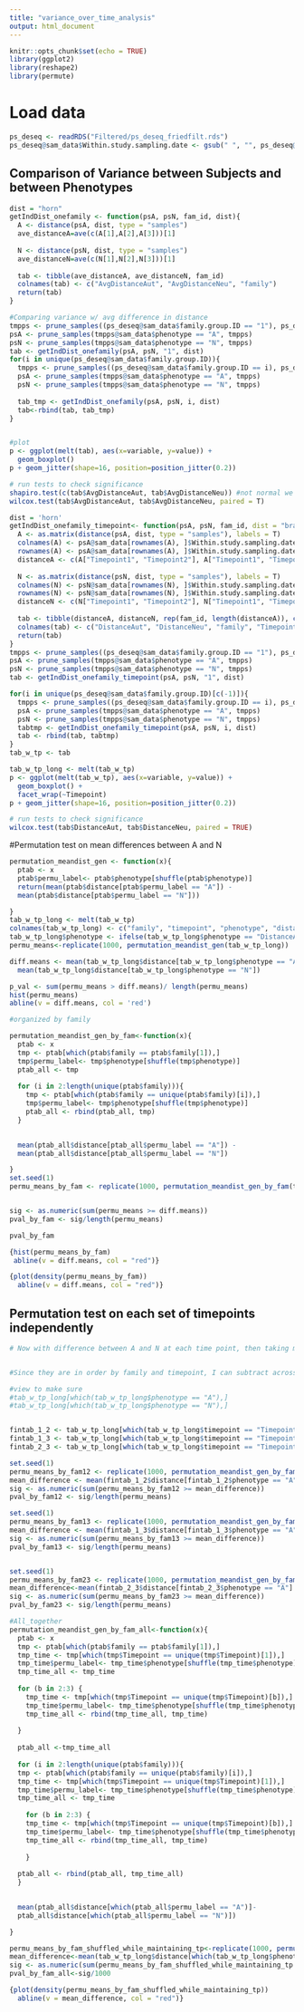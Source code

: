 ```yaml
---
title: "variance_over_time_analysis"
output: html_document
---
```


```r
knitr::opts_chunk$set(echo = TRUE)
library(ggplot2)
library(reshape2)
library(permute)
```

# Load data
```r
ps_deseq <- readRDS("Filtered/ps_deseq_friedfilt.rds")
ps_deseq@sam_data$Within.study.sampling.date <- gsub(" ", "", ps_deseq@sam_data$Within.study.sampling.date)
```

## Comparison of Variance between Subjects and between Phenotypes
```r
dist = "horn"
getIndDist_onefamily <- function(psA, psN, fam_id, dist){
  A <- distance(psA, dist, type = "samples")
  ave_distanceA=ave(c(A[1],A[2],A[3]))[1]
  
  N <- distance(psN, dist, type = "samples")
  ave_distanceN=ave(c(N[1],N[2],N[3]))[1]
  
  tab <- tibble(ave_distanceA, ave_distanceN, fam_id)
  colnames(tab) <- c("AvgDistanceAut", "AvgDistanceNeu", "family")
  return(tab)
}

#Comparing variance w/ avg difference in distance
tmpps <- prune_samples((ps_deseq@sam_data$family.group.ID == "1"), ps_deseq)
psA <- prune_samples(tmpps@sam_data$phenotype == "A", tmpps)
psN <- prune_samples(tmpps@sam_data$phenotype == "N", tmpps)
tab <- getIndDist_onefamily(psA, psN, "1", dist)
for(i in unique(ps_deseq@sam_data$family.group.ID)){
  tmpps <- prune_samples((ps_deseq@sam_data$family.group.ID == i), ps_deseq)
  psA <- prune_samples(tmpps@sam_data$phenotype == "A", tmpps)
  psN <- prune_samples(tmpps@sam_data$phenotype == "N", tmpps)
  
  tab_tmp <- getIndDist_onefamily(psA, psN, i, dist)
  tab<-rbind(tab, tab_tmp)
}


#plot
p <- ggplot(melt(tab), aes(x=variable, y=value)) + 
  geom_boxplot()
p + geom_jitter(shape=16, position=position_jitter(0.2))

# run tests to check significance
shapiro.test(c(tab$AvgDistanceAut, tab$AvgDistanceNeu)) #not normal we need a reanking test
wilcox.test(tab$AvgDistanceAut, tab$AvgDistanceNeu, paired = T)
```

```r
dist = 'horn'
getIndDist_onefamily_timepoint<- function(psA, psN, fam_id, dist = "bray"){
  A <- as.matrix(distance(psA, dist, type = "samples"), labels = T)
  colnames(A) <- psA@sam_data[rownames(A), ]$Within.study.sampling.date
  rownames(A) <- psA@sam_data[rownames(A), ]$Within.study.sampling.date
  distanceA <- c(A["Timepoint1", "Timepoint2"], A["Timepoint1", "Timepoint3"], A["Timepoint2", "Timepoint3"])
  
  N <- as.matrix(distance(psN, dist, type = "samples"), labels = T)
  colnames(N) <- psN@sam_data[rownames(N), ]$Within.study.sampling.date
  rownames(N) <- psN@sam_data[rownames(N), ]$Within.study.sampling.date
  distanceN <- c(N["Timepoint1", "Timepoint2"], N["Timepoint1", "Timepoint3"], N["Timepoint2", "Timepoint3"])
  
  tab <- tibble(distanceA, distanceN, rep(fam_id, length(distanceA)), c("Timepoint 1-2", "Timepoint 1-3", "Timepoint 2-3"))
  colnames(tab) <- c("DistanceAut", "DistanceNeu", "family", "Timepoint")
  return(tab)
}
tmpps <- prune_samples((ps_deseq@sam_data$family.group.ID == "1"), ps_deseq)
psA <- prune_samples(tmpps@sam_data$phenotype == "A", tmpps)
psN <- prune_samples(tmpps@sam_data$phenotype == "N", tmpps)
tab <- getIndDist_onefamily_timepoint(psA, psN, "1", dist)

for(i in unique(ps_deseq@sam_data$family.group.ID)[c(-1)]){
  tmpps <- prune_samples((ps_deseq@sam_data$family.group.ID == i), ps_deseq)
  psA <- prune_samples(tmpps@sam_data$phenotype == "A", tmpps)
  psN <- prune_samples(tmpps@sam_data$phenotype == "N", tmpps)
  tabtmp <- getIndDist_onefamily_timepoint(psA, psN, i, dist)
  tab <- rbind(tab, tabtmp)
}
tab_w_tp <- tab

tab_w_tp_long <- melt(tab_w_tp)
p <- ggplot(melt(tab_w_tp), aes(x=variable, y=value)) + 
  geom_boxplot() +
  facet_wrap(~Timepoint)
p + geom_jitter(shape=16, position=position_jitter(0.2))

# run tests to check significance
wilcox.test(tab$DistanceAut, tab$DistanceNeu, paired = TRUE)

```
#Permutation test on mean differences between A and N
```r
permutation_meandist_gen <- function(x){
  ptab <- x
  ptab$permu_label<- ptab$phenotype[shuffle(ptab$phenotype)]
  return(mean(ptab$distance[ptab$permu_label == "A"]) -
  mean(ptab$distance[ptab$permu_label == "N"]))

}
tab_w_tp_long <- melt(tab_w_tp)
colnames(tab_w_tp_long) <- c("family", "timepoint", "phenotype", "distance")
tab_w_tp_long$phenotype <- ifelse(tab_w_tp_long$phenotype == "DistanceAut", "A", "N")
permu_means<-replicate(1000, permutation_meandist_gen(tab_w_tp_long))

diff.means <- mean(tab_w_tp_long$distance[tab_w_tp_long$phenotype == "A"]) -
  mean(tab_w_tp_long$distance[tab_w_tp_long$phenotype == "N"])

p_val <- sum(permu_means > diff.means)/ length(permu_means)
hist(permu_means) 
abline(v = diff.means, col = 'red')

```


```r
#organized by family

permutation_meandist_gen_by_fam<-function(x){
  ptab <- x
  tmp <- ptab[which(ptab$family == ptab$family[1]),]
  tmp$permu_label<- tmp$phenotype[shuffle(tmp$phenotype)]
  ptab_all <- tmp
  
  for (i in 2:length(unique(ptab$family))){
    tmp <- ptab[which(ptab$family == unique(ptab$family)[i]),]
    tmp$permu_label<- tmp$phenotype[shuffle(tmp$phenotype)]
    ptab_all <- rbind(ptab_all, tmp)
  }
  

  mean(ptab_all$distance[ptab_all$permu_label == "A"]) -
  mean(ptab_all$distance[ptab_all$permu_label == "N"])

}
set.seed(1)
permu_means_by_fam <- replicate(1000, permutation_meandist_gen_by_fam(tab_w_tp_long))


sig <- as.numeric(sum(permu_means >= diff.means))
pval_by_fam <- sig/length(permu_means)

pval_by_fam

{hist(permu_means_by_fam)
 abline(v = diff.means, col = "red")}

{plot(density(permu_means_by_fam))
  abline(v = diff.means, col = "red")}
```

## Permutation test on each set of timepoints independently
```r
# Now with difference between A and N at each time point, then taking mean


#Since they are in order by family and timepoint, I can subtract across

#view to make sure
#tab_w_tp_long[which(tab_w_tp_long$phenotype == "A"),]
#tab_w_tp_long[which(tab_w_tp_long$phenotype == "N"),]


fintab_1_2 <- tab_w_tp_long[which(tab_w_tp_long$timepoint == "Timepoint 1-2"),]
fintab_1_3 <- tab_w_tp_long[which(tab_w_tp_long$timepoint == "Timepoint 1-3"),]
fintab_2_3 <- tab_w_tp_long[which(tab_w_tp_long$timepoint == "Timepoint 2-3"),]

set.seed(1)
permu_means_by_fam12 <- replicate(1000, permutation_meandist_gen_by_fam(fintab_1_2))
mean_difference <- mean(fintab_1_2$distance[fintab_1_2$phenotype == "A"] - fintab_1_2$distance[fintab_1_2$phenotype == "N"])
sig <- as.numeric(sum(permu_means_by_fam12 >= mean_difference))
pval_by_fam12 <- sig/length(permu_means)

set.seed(1)
permu_means_by_fam13 <- replicate(1000, permutation_meandist_gen_by_fam(fintab_1_3))
mean_difference <- mean(fintab_1_3$distance[fintab_1_3$phenotype == "A"] - fintab_1_3$distance[fintab_1_3$phenotype == "N"])
sig <- as.numeric(sum(permu_means_by_fam13 >= mean_difference))
pval_by_fam13 <- sig/length(permu_means)


set.seed(1)
permu_means_by_fam23 <- replicate(1000, permutation_meandist_gen_by_fam(fintab_2_3))
mean_difference<-mean(fintab_2_3$distance[fintab_2_3$phenotype == "A"] - fintab_2_3$distance[fintab_2_3$phenotype == "N"])
sig <- as.numeric(sum(permu_means_by_fam23 >= mean_difference))
pval_by_fam23 <- sig/length(permu_means)
```

```r
#All_together
permutation_meandist_gen_by_fam_all<-function(x){
  ptab <- x
  tmp <- ptab[which(ptab$family == ptab$family[1]),]
  tmp_time <- tmp[which(tmp$Timepoint == unique(tmp$Timepoint)[1]),]
  tmp_time$permu_label<- tmp_time$phenotype[shuffle(tmp_time$phenotype)]
  tmp_time_all <- tmp_time
  
  for (b in 2:3) {
    tmp_time <- tmp[which(tmp$Timepoint == unique(tmp$Timepoint)[b]),]
    tmp_time$permu_label<- tmp_time$phenotype[shuffle(tmp_time$phenotype)]
    tmp_time_all <- rbind(tmp_time_all, tmp_time)
    
  }
  
  ptab_all <-tmp_time_all
  
  for (i in 2:length(unique(ptab$family))){
  tmp <- ptab[which(ptab$family == unique(ptab$family)[i]),]
  tmp_time <- tmp[which(tmp$Timepoint == unique(tmp$Timepoint)[1]),]
  tmp_time$permu_label<- tmp_time$phenotype[shuffle(tmp_time$phenotype)]
  tmp_time_all <- tmp_time
  
    for (b in 2:3) {
    tmp_time <- tmp[which(tmp$Timepoint == unique(tmp$Timepoint)[b]),]
    tmp_time$permu_label<- tmp_time$phenotype[shuffle(tmp_time$phenotype)]
    tmp_time_all <- rbind(tmp_time_all, tmp_time)
    
    }
  
  ptab_all <- rbind(ptab_all, tmp_time_all)
  }
  

  mean(ptab_all$distance[which(ptab_all$permu_label == "A")]-
  ptab_all$distance[which(ptab_all$permu_label == "N")])

}

permu_means_by_fam_shuffled_while_maintaining_tp<-replicate(1000, permutation_meandist_gen_by_fam(tab_w_tp_long))
mean_difference<-mean(tab_w_tp_long$distance[which(tab_w_tp_long$phenotype == "A")] -tab_w_tp_long$distance[which(tab_w_tp_long$phenotype == "N")])
sig <- as.numeric(sum(permu_means_by_fam_shuffled_while_maintaining_tp >= mean_difference))
pval_by_fam_all<-sig/1000

{plot(density(permu_means_by_fam_shuffled_while_maintaining_tp))
  abline(v = mean_difference, col = "red")}



```




